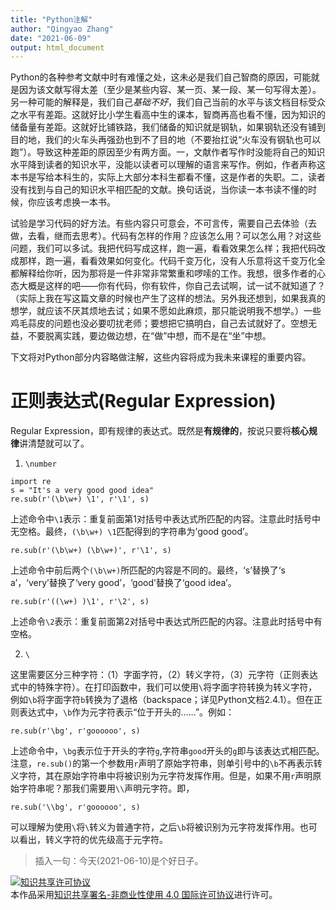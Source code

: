 ```yaml
---
title: "Python注解"
author: "Qingyao Zhang"
date: "2021-06-09"
output: html_document
---
```

Python的各种参考文献中时有难懂之处，这未必是我们自己智商的原因，可能就是因为该文献写得太差（至少是某些内容、某一页、某一段、某一句写得太差）。另一种可能的解释是，我们自己*基础不好*，我们自己当前的水平与该文档目标受众之水平有差距。这就好比小学生看高中生的课本，智商再高也看不懂，因为知识的储备量有差距。这就好比铺铁路，我们储备的知识就是钢轨，如果钢轨还没有铺到目的地，我们的火车头再强劲也到不了目的地（不要抬扛说“火车没有钢轨也可以跑”）。导致这种差距的原因至少有两方面。一，文献作者写作时没能将自己的知识水平降到读者的知识水平，没能以读者可以理解的语言来写作。例如，作者声称这本书是写给本科生的，实际上大部分本科生都看不懂，这是作者的失职。二，读者没有找到与自己的知识水平相匹配的文献。换句话说，当你读一本书读不懂的时候，你应该考虑换一本书。

试验是学习代码的好方法。有些内容只可意会，不可言传，需要自己去体验（去做，去看，继而去思考）。代码有怎样的作用？应该怎么用？可以怎么用？对这些问题，我们可以多试。我把代码写成这样，跑一遍，看看效果怎么样；我把代码改成那样，跑一遍，看看效果如何变化。代码千变万化，没有人乐意将这千变万化全都解释给你听，因为那将是一件非常非常繁重和啰嗦的工作。我想，很多作者的心态大概是这样的吧——你有代码，你有软件，你自己去试啊，试一试不就知道了？（实际上我在写这篇文章的时候也产生了这样的想法。另外我还想到，如果我真的想学，就应该不厌其烦地去试；如果不愿如此麻烦，那只能说明我不想学。）一些鸡毛蒜皮的问题也没必要叨扰老师；要想把它搞明白，自己去试就好了。空想无益，不要脱离实践，要边做边想，在“做”中想，而不是在“坐”中想。

下文将对Python部分内容略做注解，这些内容将成为我未来课程的重要内容。

# 正则表达式(Regular Expression)

Regular Expression，即有规律的表达式。既然是**有规律的**，按说只要将**核心规律**讲清楚就可以了。

1. `\number`

```
import re
s = "It's a very good good idea"
re.sub(r'(\b\w+) \1', r'\1', s)
```
上述命令中`\1`表示：重复前面第1对括号中表达式所匹配的内容。注意此时括号中无空格。最终，`(\b\w+) \1`匹配得到的字符串为'good good'。

```
re.sub(r'(\b\w+) (\b\w+)', r'\1', s)
```
上述命令中前后两个`(\b\w+)`所匹配的内容是不同的。最终，'s'替换了‘s a’，‘very’替换了‘very good’，'good'替换了‘good idea’。

```
re.sub(r'((\w+) )\1', r'\2', s)
```
上述命令`\2`表示：重复前面第2对括号中表达式所匹配的内容。注意此时括号中有空格。

2. `\`

这里需要区分三种字符：（1）字面字符，（2）转义字符，（3）元字符（正则表达式中的特殊字符）。在打印函数中，我们可以使用`\`将字面字符转换为转义字符，例如`\b`将字面字符`b`转换为了退格（backspace；详见Python文档2.4.1）。但在正则表达式中，`\b`作为元字符表示“位于开头的……”。例如：
```
re.sub(r'\bg', r'goooooo', s)
```
上述命令中，`\bg`表示位于开头的字符`g`,字符串`good`开头的`g`即与该表达式相匹配。注意，`re.sub()`的第一个参数用`r`声明了原始字符串，则单引号中的`\b`不再表示转义字符，其在原始字符串中将被识别为元字符发挥作用。但是，如果不用`r`声明原始字符串呢？那我们需要用`\\`声明元字符。即，

```
re.sub('\\bg', r'goooooo', s)
```

可以理解为使用`\`将`\`转义为普通字符，之后`\b`将被识别为元字符发挥作用。也可以看出，转义字符的优先级高于元字符。

> 插入一句：今天(2021-06-10)是个好日子。

<a rel="license" href="http://creativecommons.org/licenses/by-nc/4.0/"><img alt="知识共享许可协议" style="border-width:0" src="https://i.creativecommons.org/l/by-nc/4.0/88x31.png" /></a><br />本作品采用<a rel="license" href="http://creativecommons.org/licenses/by-nc/4.0/">知识共享署名-非商业性使用 4.0 国际许可协议</a>进行许可。
